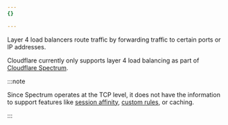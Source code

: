 ```yaml
---
{}

---
```


Layer 4 load balancers route traffic by forwarding traffic to certain ports or IP addresses.

Cloudflare currently only supports layer 4 load balancing as part of [Cloudflare Spectrum](/spectrum/about/load-balancer/).

:::note


Since Spectrum operates at the TCP level, it does not have the information to support features like [session affinity](/load-balancing/understand-basics/session-affinity/), [custom rules](/load-balancing/additional-options/load-balancing-rules/), or caching.


:::
